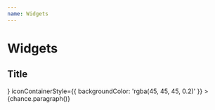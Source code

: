 ```yaml
---
name: Widgets
---
```



# Widgets

## Title

<Playground>
  <div style={{backgroundColor: 'lightblue'}}>
    <Widgets.Title
      title="Great Title"
      icon={<img
        style={{width: '100%'}}
        src="https://upload.wikimedia.org/wikipedia/commons/6/6a/Godot_icon.svg"
      />}
      iconContainerStyle={{
        backgroundColor: 'rgba(45, 45, 45, 0.2)'
      }}
    >
      {chance.paragraph()}
    </Widgets.Title>
  </div>
</Playground>
